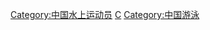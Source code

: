 {{Catnav|頁面分類|人物|職業|各职业中国人|中国运动员}}
{{Catnav|頁面分類|人物|各國人物|各国运动员|中国运动员}}
{{Catnav|頁面分類|人物|各職業人物|运动员|游泳运动员}}
{{Catnav|頁面分類|...|水上运动|游泳|游泳运动员}}

[[Category:中国水上运动员|Category:中国水上运动员]]
[[Category:各國游泳運動員|C]]
[[Category:中国游泳|Category:中国游泳]]